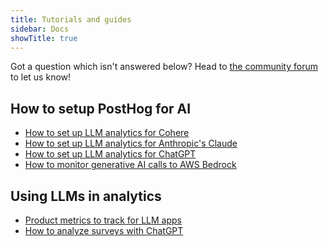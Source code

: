 ```yaml
---
title: Tutorials and guides
sidebar: Docs
showTitle: true
---
```


Got a question which isn't answered below? Head to [the community forum](/questions) to let us know!

## How to setup PostHog for AI

- [How to set up LLM analytics for Cohere](/tutorials/cohere-analytics)		
- [How to set up LLM analytics for Anthropic's Claude](/tutorials/anthropic-analytics)										
- [How to set up LLM analytics for ChatGPT](/tutorials/chatgpt-analytics)
- [How to monitor generative AI calls to AWS Bedrock](/tutorials/monitor-aws-bedrock-calls)  

## Using LLMs in analytics

- [Product metrics to track for LLM apps](/product-engineers/llm-product-metrics)
- [How to analyze surveys with ChatGPT](/tutorials/analyze-surveys-with-chatgpt)
